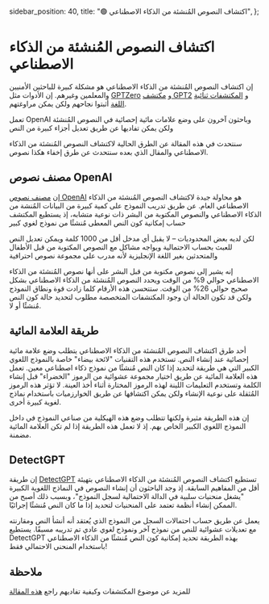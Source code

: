   sidebar_position: 40,
  title: "🟢 اكتشاف النصوص المُنشئة من الذكاء الاصطناعي",
};

# اكتشاف النصوص المُنشئة من الذكاء الاصطناعي
إن اكتشاف النصوص المُنشئة من الذكاء الاصطناعي هو مشكلة كبيرة للباحثين الأمنيين والمعلمين وغيرهم. إن الأدوات مثل [GPTZero]( https://gptzero.me/) و [مكتشف GPT2](https://openai-openai-detector.hf.space/) و [المكتشفات ثنائية اللغة](https://github.com/Hello-SimpleAI/chatgpt-comparison-detection) أثبتوا نجاحهم ولكن يمكن مراوغتهم.

تعمل OpenAI وباحثون آخرون على وضع علامات مائية إحصائية في النصوص المُنشئة ولكن يمكن تفاديها عن طريق تعديل أجزاء كبيرة من النص

سنتحدث في هذه المقالة عن الطرق الحالية لاكتشاف النصوص المُنشئة من الذكاء الاصطناعي والمقال الذي بعده سنتحدث عن طرق إخفاء هكذا نصوص.

## مصنف نصوص OpenAI
إن [مصنف نصوص OpenAI]( https://platform.openai.com/ai-text-classifier) هو محاولة جيدة لاكتشاف النصوص المُنشئة من الذكاء الاصطناعي العام. عن طريق تدريب النموذج على كمية كبيرة من البيانات المُنشة من الذكاء الاصطناعي والنصوص المكتوبة من البشر ذات نوعية متشابه، إذ يستطيع المكتشف حساب إمكانية كون النص المعطى مُنشئًا من نموذج لغوي كبير

لكن لديه بعض المحدوديات – لا يقبل أي مدخل أقل من 1000 كلمة ويمكن تعديل النص للعبث بحساب الاحتمالية ويواجه مشاكل مع النصوص المكتوبة من قبل الأطفال والمتحدثين بغير اللغة الإنجليزية لأنه مدرب على مجموعة نصوص احترافية

إنه يشير إلى نصوص مكتوبة من قبل البشر على أنها نصوص المُنشئة من الذكاء الاصطناعي حوالي 9% من الوقت ويحدد النصوص المُنشئة من الذكاء الاصطناعي بشكل صحيح حوالي 26% من الوقت. ستتحسن هذه الأرقام كلما زادت قوة ونطاق النموذج ولكن قد تكون الحالة أن وجود المكتشفات المتخصصة مطلوب لتحديد حالة كون النص مُنشئًا أو لا.

## طريقة العلامة المائية
أحد طرق اكتشاف النصوص المُنشئة من الذكاء الاصطناعي يتطلب وضع علامة مائية إحصائية عند إنشاء النص. تستخدم هذه التقنيات "لائحة بيضاء" خاصة بالنموذج اللغوي الكبير التي هي طريقة لتحديد إذا كان النص مُنشئًا من نموذج ذكاء اصطناعي معين. تعمل هذه العلامة المائية عن طريق اختيار مجموعة عشوائية من الرموز "الخضراء" قبل إنشاء الكلمة وتستخدم التعليمات اللينة لهذه الرموز المختارة أثناء أخذ العينة. لا تؤثر هذه الرموز المُثقلة على نوعية الإنشاء ولكن يمكن اكتشافها عن طريق الخوارزميات باستخدام نماذج لغوية كبيرة أخرى.

إن هذه الطريقة مثيرة ولكنها تتطلب وضع هذه الهيكلية من صناعي النموذج في داخل النموذج اللغوي الكبير الخاص بهم. إذ لا تعمل هذه الطريقة إذا لم تكن العلامة المائية مضمنة.

## DetectGPT
إن طريقة [DetectGPT]( https://detectgpt.ericmitchell.ai/) تستطيع اكتشاف النصوص المُنشئة من الذكاء الاصطناعي بتهيئة أقل من المفاهيم السابقة. إذ وجد الباحثون أن إنشاء النصوص في النماذج اللغوية الكبيرة "يشغل منحنيات سلبية في الدالة الاحتمالية لسجل النموذج"، وبسبب ذلك أصبح من الممكن إنشاء أنظمة تعتمد على المنحنيات لتحديد إذا ما كان النص مُنشئًا إجرائيًا.

يعمل عن طريق حساب احتمالات السجل من النموذج الذي يُعتقد أنه أنشأ النص ومقارنته مع تعديلات عشوائية للنص من نموذج آخر ونموذج لغوي عادي تم تدريبه مسبقًا. يستطيع DetectGPT بهذه الطريقة تحديد إمكانية كون النص مُنشئًا من الذكاء الاصطناعي باستخدام المنحنى الاحتمالي فقط!

## ملاحظة
للمزيد عن موضوع المكتشفات وكيفية تفاديهم راجع [هذه المقالة]( https://learnprompting.org/docs/miscl/trickery) 

